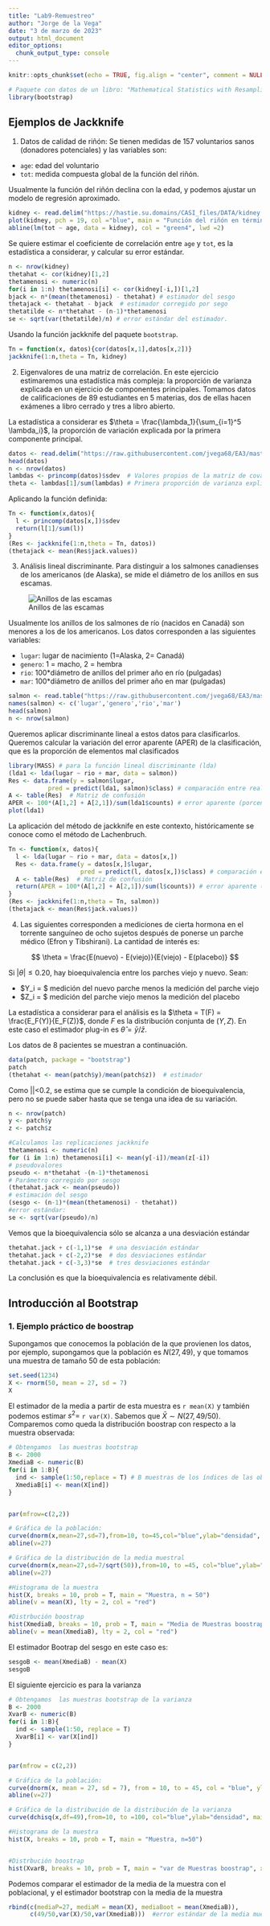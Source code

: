 ```yaml
---
title: "Lab9-Remuestreo"
author: "Jorge de la Vega"
date: "3 de marzo de 2023"
output: html_document
editor_options: 
  chunk_output_type: console
---
```


```r
knitr::opts_chunk$set(echo = TRUE, fig.align = "center", comment = NULL)
```

```r
# Paquete con datos de un libro: "Mathematical Statistics with Resampling in R"
library(bootstrap) 
```

## Ejemplos de Jackknife

1. Datos de calidad de riñón: Se tienen medidas de 157 voluntarios sanos (donadores potenciales) y las variables son:

- `age`: edad del voluntario
- `tot`: medida compuesta global de la función del riñón.

Usualmente la función del riñón declina con la edad, y podemos ajustar un modelo de regresión aproximado.

```r
kidney <- read.delim("https://hastie.su.domains/CASI_files/DATA/kidney.txt",header = T, sep ="")
plot(kidney, pch = 19, col ="blue", main = "Función del riñón en términos de la edad")
abline(lm(tot ~ age, data = kidney), col = "green4", lwd =2)
```

Se quiere estimar el coeficiente de correlación entre `age` y `tot`, es la estadística a considerar, y calcular su error estándar. 

```r
n <- nrow(kidney)
thetahat <- cor(kidney)[1,2]
thetamenosi <- numeric(n)
for(i in 1:n) thetamenosi[i] <- cor(kidney[-i,])[1,2]
bjack <- n*(mean(thetamenosi) - thetahat) # estimador del sesgo
thetajack <- thetahat - bjack  # estimador corregido por sego
thetatilde <- n*thetahat - (n-1)*thetamenosi 
se <- sqrt(var(thetatilde)/n) # error estándar del estimador. 
```

Usando la función jackknife del paquete `bootstrap`.

```r
Tn = function(x, datos){cor(datos[x,1],datos[x,2])}
jackknife(1:n,theta = Tn, kidney)
```

2. Eigenvalores de una matriz de correlación. En este ejercicio estimaremos una estadística más compleja: la proporción de varianza explicada en un ejercicio de componentes principales. Tomamos datos de calificaciones de 89 estudiantes en 5 materias, dos de ellas hacen exámenes a libro cerrado y tres a libro abierto.

La estadística a considerar es $\theta = \frac{\lambda_1}{\sum_{i=1}^5 \lambda_i}$, la proporción de variación explicada por la primera componente principal.

```r
datos <- read.delim("https://raw.githubusercontent.com/jvega68/EA3/master/datos/Mardia_Kent_Bibby/openclosedbook.dat", header = T, sep ="")
head(datos)
n <- nrow(datos)
lambdas <- princomp(datos)$sdev  # Valores propios de la matriz de covarianzas
theta <- lambdas[1]/sum(lambdas) # Primera proporción de varianza explicada
```

Aplicando la función definida: 

```r
Tn <- function(x,datos){
  l <- princomp(datos[x,])$sdev
  return(l[1]/sum(l))
}
(Res <- jackknife(1:n,theta = Tn, datos))
(thetajack <- mean(Res$jack.values))
```

3. Análisis lineal discriminante. Para distinguir a los salmones canadienses de los americanos (de Alaska), se mide el diámetro de los anillos en sus escamas.

![Anillos de las escamas](https://www.researchgate.net/profile/Kenyon-Mobley-2/publication/352209951/figure/fig2/AS:1032272174149635@1623124273793/Salmon-scale-samples-contain-important-life-history-information-Time-spent-in-the.png)

Usualmente los anillos de los salmones de río (nacidos en Canadá) son menores a los de los americanos. Los datos corresponden a las siguientes variables:

- `lugar`: lugar de nacimiento (1=Alaska, 2= Canadá)
- `genero`: 1 = macho, 2 = hembra
- `rio`: 100*diámetro de anillos del primer año en río (pulgadas)
- `mar`: 100*diámetro de anillos del primer año en mar (pulgadas)

```r
salmon <- read.table("https://raw.githubusercontent.com/jvega68/EA3/master/datos/J%26W/T11-2.DAT")
names(salmon) <- c('lugar','genero','rio','mar')
head(salmon)
n <- nrow(salmon)
```

Queremos aplicar discriminante lineal a estos datos para clasificarlos. Queremos calcular la variación del error aparente (APER) de la clasificación, que es la proporción de elementos mal clasificados

```r
library(MASS) # para la función lineal discriminante (lda)
(lda1 <- lda(lugar ~ rio + mar, data = salmon))
Res <- data.frame(y = salmon$lugar,
           pred = predict(lda1, salmon)$class) # comparación entre real y observado
A <- table(Res)  # Matriz de confusión
APER <- 100*(A[1,2] + A[2,1])/sum(lda1$counts) # error aparente (porcentaje)
plot(lda1)
```

La aplicación del método de jackknife en este contexto, históricamente se conoce como el método de Lachenbruch.

```r
Tn <- function(x, datos){
  l <- lda(lugar ~ rio + mar, data = datos[x,])
  Res <- data.frame(y = datos[x,]$lugar,
                    pred = predict(l, datos[x,])$class) # comparación entre real y observado
  A <- table(Res)  # Matriz de confusión
  return(APER = 100*(A[1,2] + A[2,1])/sum(l$counts)) # error aparente (porcentaje)
}
(Res <- jackknife(1:n,theta = Tn, salmon))
(thetajack <- mean(Res$jack.values))
```


4. Las siguientes corresponden a mediciones de cierta hormona en el torrente sanguíneo de ocho sujetos
después de ponerse un parche médico (Efron y Tibshirani). La cantidad de interés es:

$$ \theta = \frac{E(nuevo) - E(viejo)}{E(viejo) - E(placebo)} $$

Si $|\theta|\leq 0.20$, hay bioequivalencia entre los parches viejo y nuevo. Sean:

- $Y_i = $ medición del nuevo parche menos la medición del parche viejo
- $Z_i = $ medición del parche viejo menos la medición del placebo

La estadística a considerar para el análisis es la $\theta = T(F) = \frac{E_F(Y)}{E_F(Z)}$, donde $F$ es la distribución conjunta de $(Y,Z)$. En este caso el estimador plug-in es $\hat{\theta} = \bar{y}/\bar{z}$.

Los datos de 8 pacientes se muestran a continuación. 

```r
data(patch, package = "bootstrap")
patch
(thetahat <- mean(patch$y)/mean(patch$z))  # estimador
```

Como |\hat{\theta}|<0.2, se estima que se cumple la condición de bioequivalencia, pero no se puede saber hasta que se tenga una idea de su variación. 

```r
n <- nrow(patch)
y <- patch$y
z <- patch$z

#Calculamos las replicaciones jackknife
thetamenosi <- numeric(n)
for (i in 1:n) thetamenosi[i] <- mean(y[-i])/mean(z[-i])
# pseudovalores
pseudo <- n*thetahat -(n-1)*thetamenosi
# Parámetro corregido por sesgo
(thetahat.jack <- mean(pseudo))
# estimación del sesgo
(sesgo <- (n-1)*(mean(thetamenosi) - thetahat))
#error estándar:
se <- sqrt(var(pseudo)/n)
```

Vemos que la bioequivalencia sólo se alcanza a una desviación estándar

```r
thetahat.jack + c(-1,1)*se  # una desviación estándar
thetahat.jack + c(-2,2)*se  # dos desviaciones estándar
thetahat.jack + c(-3,3)*se  # tres desviaciones estándar
```

La conclusión es que la bioequivalencia es relativamente débil.

## Introducción al Bootstrap

### 1. Ejemplo práctico de boostrap

Supongamos que conocemos la población de la que provienen los datos, por ejemplo, supongamos que la población es $N(27,49)$, y que tomamos una muestra de tamaño 50 de esta población:

```r
set.seed(1234)
X <- rnorm(50, mean = 27, sd = 7)
X
```

El estimador de la media a partir de esta muestra es `r mean(X)`  y también podemos estimar $s^2=$ `r var(X)`. Sabemos que $\bar{X} \sim N(27,49/50)$. Comparemos como queda la distribución boostrap con respecto a  la muestra observada:

```r
# Obtengamos  las muestras bootstrap
B <- 2000
XmediaB <- numeric(B)
for(i in 1:B){
  ind <- sample(1:50,replace = T) # B muestras de los índices de las observaciones con reemplazo
  XmediaB[i] <- mean(X[ind]) 
}


par(mfrow=c(2,2))

# Gráfica de la población:
curve(dnorm(x,mean=27,sd=7),from=10, to=45,col="blue",ylab="densidad", main="Población N(27,49)")
abline(v=27)

# Gráfica de la distribución de la media muestral
curve(dnorm(x,mean=27,sd=7/sqrt(50)),from=10, to =45, col="blue",ylab="densidad", main="Distr muestral N(27,49/50)")
abline(v=27)

#Histograma de la muestra
hist(X, breaks = 10, prob = T, main = "Muestra, n = 50")
abline(v = mean(X), lty = 2, col = "red")

#Distrbución boostrap
hist(XmediaB, breaks = 10, prob = T, main = "Media de Muestras boostrap", xlim = c(10,45))
abline(v = mean(XmediaB), lty = 2, col = "red")
```

El estimador Bootrap del sesgo en este caso es:

```r
sesgoB <- mean(XmediaB) - mean(X)
sesgoB
```


El siguiente ejercicio es para la varianza

```r
# Obtengamos  las muestras bootstrap de la varianza
B <- 2000
XvarB <- numeric(B)
for(i in 1:B){
  ind <- sample(1:50, replace = T)
  XvarB[i] <- var(X[ind]) 
}


par(mfrow = c(2,2))

# Gráfica de la población:
curve(dnorm(x, mean = 27, sd = 7), from = 10, to = 45, col = "blue", ylab = "densidad", main = "Población N(27,49)")
abline(v=27)

# Gráfica de la distribución de la distribución de la varianza
curve(dchisq(x,df=49),from=10, to =100, col="blue",ylab="densidad", main="Distr muestral Chi^2(49)")

#Histograma de la muestra
hist(X, breaks = 10, prob = T, main = "Muestra, n=50")


#Distrbución boostrap
hist(XvarB, breaks = 10, prob = T, main = "var de Muestras boostrap", xlim = c(10,100))
```

Podemos comparar el estimador de la media de la muestra con el poblacional, y el estimador bootstrap con la media de la muestra

```r
rbind(c(mediaP=27, mediaM = mean(X), mediaBoot = mean(XmediaB)),
      c(49/50,var(X)/50,var(XmediaB)))  #error estándar de la media muestral
```

